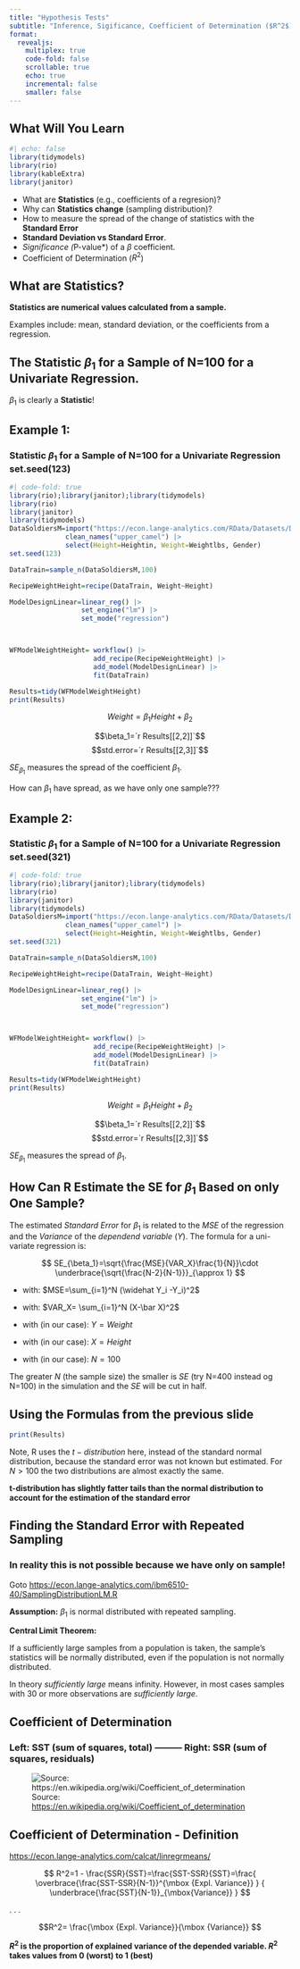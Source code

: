 ```yaml
---
title: "Hypothesis Tests"
subtitle: "Inference, Sigificance, Coefficient of Determination ($R^2$)"
format: 
  revealjs:
    multiplex: true
    code-fold: false
    scrollable: true
    echo: true
    incremental: false
    smaller: false
---
```




## What Will You Learn {.scrollable .smaller}

```r
#| echo: false
library(tidymodels)
library(rio)
library(kableExtra)
library(janitor)
```


- What are **Statistics** (e.g., coefficients of a regresion)?
- Why can **Statistics change** (sampling distribution)?
- How to measure the spread of the change of statistics with the **Standard Error**
- **Standard Deviation vs Standard Error**.
- *Significance (*P-value*) of a $\beta$ coefficient.
-  Coefficient of Determination ($R^2$)

## What are **Statistics**?

**Statistics  are numerical values calculated from a sample.**

Examples include: mean, standard deviation, or the coefficients from a regression.

## The Statistic $\beta_1$ for a Sample of N=100 for a Univariate Regression.

```{=tex}
\begin{equation} 
\beta_{1,opt}= \frac
{{100} \sum_{i=1}^{100} y_i x_i- \sum_{i=1}^{100} y_i \sum_{i=1}^{100} x_i} 
{{100} \sum_{i=1}^{100} x_i^2 - \left (\sum_{i=1}^{100} x_i \right )^2}
\end{equation}
```

$\beta_1$ is clearly a **Statistic**!

## Example 1: {.smaller}
### Statistic $\beta_1$ for a Sample of N=100 for a Univariate Regression set.seed(123) 

```r
#| code-fold: true
library(rio);library(janitor);library(tidymodels)
library(rio)
library(janitor)
library(tidymodels)
DataSoldiersM=import("https://econ.lange-analytics.com/RData/Datasets/DataUSArmyBodyMeasures.xlsx", sheet="DataMale")|> 
              clean_names("upper_camel") |> 
              select(Height=Heightin, Weight=Weightlbs, Gender)
set.seed(123)

DataTrain=sample_n(DataSoldiersM,100)

RecipeWeightHeight=recipe(DataTrain, Weight~Height) 

ModelDesignLinear=linear_reg() |> 
                  set_engine("lm") |> 
                  set_mode("regression")



WFModelWeightHeight= workflow() |> 
                     add_recipe(RecipeWeightHeight) |> 
                     add_model(ModelDesignLinear) |> 
                     fit(DataTrain)

Results=tidy(WFModelWeightHeight)
print(Results)
```

$$Weight=\beta_1 Height +\beta_2$$

$$\beta_1=`r Results[[2,2]]`$$
$$std.error=`r Results[[2,3]]`$$ 

$SE_{\beta_1}$ measures the spread of the coefficient $\beta_1$.

How can $\beta_1$ have spread, as we have only one sample???

## Example 2: {.smaller}
### Statistic $\beta_1$ for a Sample of N=100 for a Univariate Regression set.seed(321) 

```r
#| code-fold: true
library(rio);library(janitor);library(tidymodels)
library(rio)
library(janitor)
library(tidymodels)
DataSoldiersM=import("https://econ.lange-analytics.com/RData/Datasets/DataUSArmyBodyMeasures.xlsx", sheet="DataMale")|> 
              clean_names("upper_camel") |> 
              select(Height=Heightin, Weight=Weightlbs, Gender)
set.seed(321)

DataTrain=sample_n(DataSoldiersM,100)

RecipeWeightHeight=recipe(DataTrain, Weight~Height) 

ModelDesignLinear=linear_reg() |> 
                  set_engine("lm") |> 
                  set_mode("regression")



WFModelWeightHeight= workflow() |> 
                     add_recipe(RecipeWeightHeight) |> 
                     add_model(ModelDesignLinear) |> 
                     fit(DataTrain)

Results=tidy(WFModelWeightHeight)
print(Results)
```

$$Weight=\beta_1 Height +\beta_2$$

$$\beta_1=`r Results[[2,2]]`$$
$$std.error=`r Results[[2,3]]`$$ 

$SE_{\beta_1}$ measures the spread of $\beta_1$. 




## How Can R Estimate the SE for $\beta_1$ Based on only One Sample?{.smaller}

The estimated *Standard Error* for $\beta_1$ is related to the *MSE* of the regression and the *Variance* of the *dependend variable* $(Y)$. The formula for a uni-variate regression is:

$$
SE_{\beta_1}=\sqrt{\frac{MSE}{VAR_X}\frac{1}{N}}\cdot \underbrace{\sqrt{\frac{N-2}{N-1}}}_{\approx 1}
$$

- with: $MSE=\sum_{i=1}^N (\widehat Y_i -Y_i)^2$

- with: $VAR_X= \sum_{i=1}^N (X-\bar X)^2$ 

- with (in our case): $Y=Weight$

- with (in our case): $X=Height$

- with (in our case): $N=100$

The greater $N$ (the sample size)  the smaller is $SE$ (try N=400 instead og N=100) in the simulation and the $SE$ will be cut in half.

## Using the Formulas from the previous slide

```r
print(Results)
```

Note, R uses the $t-distribution$ here, instead of the standard normal distribution, because the standard error was not known but estimated.  For $N>100$ the two distributions are almost exactly the same.

**t-distribution has slightly fatter tails than the normal distribution to account for the estimation of the standard error**

## Finding the Standard Error with Repeated Sampling
### In reality this is not possible because we have only on sample!


Goto [https://econ.lange-analytics.com/ibm6510-40/SamplingDistributionLM.R](https://econ.lange-analytics.com/ibm6510-40/SamplingDistributionLM.R)

**Assumption:**
$\beta_1$ is normal distributed with repeated sampling.

**Central Limit Theorem:**

If a sufficiently large samples from a population is taken, the sample's statistics will be normally distributed, even if the population is not normally distributed.

::: {.smaller}
In theory *sufficiently large* means infinity. However, in most cases samples with 30 or more observations are *sufficiently large*.
:::






## Coefficient of Determination {.smaller}
### Left: SST (sum of squares, total) --------- Right: SSR (sum of squares, residuals)

![Source: [https://en.wikipedia.org/wiki/Coefficient_of_determination](https://en.wikipedia.org/wiki/Coefficient_of_determination)](CoefficientOfDetermination.png)

## Coefficient of Determination - Definition
[https://econ.lange-analytics.com/calcat/linregrmeans/](https://econ.lange-analytics.com/calcat/linregrmeans/)

$$
R^2=1 - \frac{SSR}{SST}=\frac{SST-SSR}{SST}=\frac{
\overbrace{\frac{SST-SSR}{N-1}}^{\mbox {Expl. Variance}}
}
{
\underbrace{\frac{SST}{N-1}}_{\mbox{Variance}}
}
$$

. . .

$$R^2=
\frac{\mbox {Expl. Variance}}{\mbox {Variance}}
$$


**$R^2$ is the proportion of explained variance of the depended variable. $R^2$ takes values from 0 (worst) to 1 (best)**
